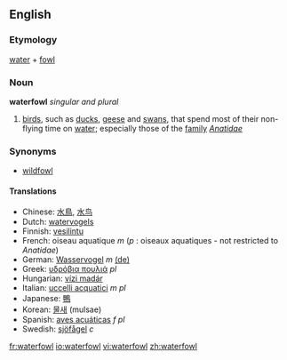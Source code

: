 ==English==
===Etymology===
[[water]] + [[fowl]]

===Noun===
{{wikipediapar|wildfowl}}
'''waterfowl''' ''singular and plural''

# [[bird]]s, such as [[duck]]s, [[geese]] and [[swan]]s, that spend most of their non-flying time on [[water]]; especially those of the [[family]] ''[[Anatidae]]''

===Synonyms===
*[[wildfowl]]

==== Translations ====
*Chinese: [[水鳥]], [[水鸟]]
*Dutch: [[watervogels]]
*Finnish: [[vesilintu]]
*French: oiseau aquatique ''m'' (''p'' : oiseaux aquatiques - not restricted to ''Anatidae'')
*German: [[Wasservogel]] ''m'' [[:de:Wasservogel|(de)]] 
*Greek: [[υδρόβια πουλιά]] ''pl''
*Hungarian: [[vízi madár]]
*Italian: [[uccelli acquatici]] ''m pl''
*Japanese: [[鴨]]
*Korean: [[물새]] (mulsae)
*Spanish: [[aves acuáticas]] ''f pl''
*Swedish: [[sjöfågel]] ''c''

[[fr:waterfowl]]
[[io:waterfowl]]
[[vi:waterfowl]]
[[zh:waterfowl]]